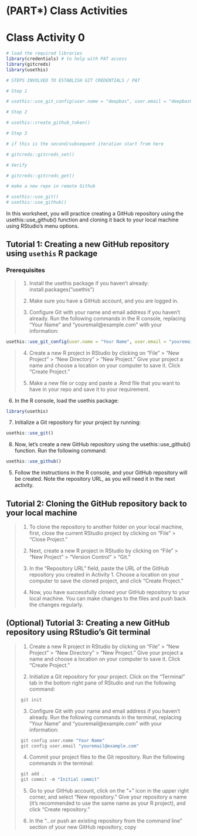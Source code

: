 # (PART\*) Class Activities {-}

# Class Activity 0



```r
# load the required libraries
library(credentials) # to help with PAT access
library(gitcreds)
library(usethis)
```


```r
# STEPS INVOLVED TO ESTABLISH GIT CREDENTIALS / PAT

# Step 1

# usethis::use_git_config(user.name = "deepbas", user.email = "deepbas99@gmail.com")

# Step 2

# usethis::create_github_token()

# Step 3

# if this is the second/subsequent iteration start from here

# gitcreds::gitcreds_set()

# Verify

# gitcreds::gitcreds_get()

# make a new repo in remote Github

# usethis::use_git()
# usethis::use_github()
```



In this worksheet, you will practice creating a GitHub repository using the usethis::use_github() function and cloning it back to your local machine using RStudio's menu options.

## Tutorial 1: Creating a new GitHub repository using `usethis` R package


### Prerequisites

<blockquote>
1. Install the usethis package if you haven't already: install.packages("usethis")

2. Make sure you have a GitHub account, and you are logged in.

3. Configure Git with your name and email address if you haven't already. Run the following commands in the R console, replacing "Your Name" and "youremail@example.com" with your information:
</blockquote>

```r
usethis::use_git_config(user.name = "Your Name", user.email = "youremail@example.com")
```



<blockquote>
4. Create a new R project in RStudio by clicking on "File" > "New Project" > "New Directory" > "New Project." Give your project a name and choose a location on your computer to save it. Click "Create Project."

5. Make a new file or copy and paste a .Rmd file that you want to have in your repo and save it to your requirement.

</blockquote>


6. In the R console, load the usethis package:

```r
library(usethis)
```

7. Initialize a Git repository for your project by running:

```r
usethis::use_git()
```


8. Now, let's create a new GitHub repository using the usethis::use_github() function. Run the following command:

```r
usethis::use_github()
```


5. Follow the instructions in the R console, and your GitHub repository will be created. Note the repository URL, as you will need it in the next activity.

</blockquote>


## Tutorial 2: Cloning the GitHub repository back to your local machine

<blockquote>

1. To clone the repository to another folder on your local machine, first, close the current RStudio project by clicking on "File" > "Close Project."

2. Next, create a new R project in RStudio by clicking on "File" > "New Project" > "Version Control" > "Git."

3. In the "Repository URL" field, paste the URL of the GitHub repository you created in Activity 1. Choose a location on your computer to save the cloned project, and click "Create Project."

4. Now, you have successfully cloned your GitHub repository to your local machine. You can make changes to the files and push back the changes regularly.
</blockquote>



## (Optional) Tutorial 3: Creating a new GitHub repository using RStudio's Git terminal

<blockquote>
1. Create a new R project in RStudio by clicking on "File" > "New Project" > "New Directory" > "New Project." Give your project a name and choose a location on your computer to save it. Click "Create Project."

2. Initialize a Git repository for your project. Click on the "Terminal" tab in the bottom right pane of RStudio and run the following command:

```r
git init
```

3. Configure Git with your name and email address if you haven't already. Run the following commands in the terminal, replacing "Your Name" and "youremail@example.com" with your information:

```r
git config user.name "Your Name"
git config user.email "youremail@example.com"
```

4. Commit your project files to the Git repository. Run the following commands in the terminal:

```r
git add .
git commit -m "Initial commit"
```

5. Go to your GitHub account, click on the "+" icon in the upper right corner, and select "New repository." Give your repository a name (it's recommended to use the same name as your R project), and click "Create repository."

6. In the "…or push an existing repository from the command line" section of your new GitHub repository, copy

</blockquote>
